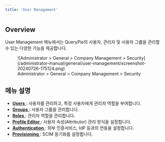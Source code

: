 ```yaml
---
title: 'User Management'
---
```


## Overview

User Management 메뉴에서는 QueryPie의 사용자, 관리자 및 사용자 그룹을 관리할 수 있는 다양한 기능을 제공합니다.

<figure data-layout="center" data-align="center">
![Administrator &gt; General &gt; Company Management &gt; Security](/administrator-manual/general/user-management/screenshot-20240726-175124.png)
<figcaption>
Administrator &gt; General &gt; Company Management &gt; Security
</figcaption>
</figure>

## 메뉴 설명

* [ **Users** ](user-management/users) : 사용자를 관리하고, 특정 사용자에게 관리자 역할을 부여합니다.
* [ **Groups** ](user-management/groups) : 사용자 그룹을 관리합니다.
* [ **Roles** ](user-management/roles) : 관리자 역할을 관리합니다.
* [ **Profile Editor** ](user-management/profile-editor) : 사용자 속성(Attributor) 관리 방식을 설정합니다.
* [ **Authentication** ](user-management/authentication) : 외부 인증서비스, IdP 등과의 연동을 설정합니다.
* [ **Provisioning** ](user-management/provisioning) : SCIM 동기화를 설정합니다.



